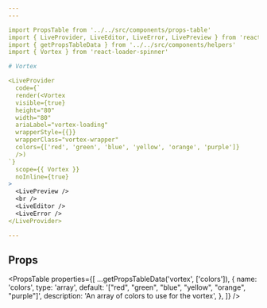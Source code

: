 ```yaml
---
---

import PropsTable from '../../src/components/props-table'
import { LiveProvider, LiveEditor, LiveError, LivePreview } from 'react-live'
import { getPropsTableData } from '../../src/components/helpers'
import { Vortex } from 'react-loader-spinner'

# Vortex

<LiveProvider
  code={`
  render(<Vortex
  visible={true}
  height="80"
  width="80"
  ariaLabel="vortex-loading"
  wrapperStyle={{}}
  wrapperClass="vortex-wrapper"
  colors={['red', 'green', 'blue', 'yellow', 'orange', 'purple']}
  />)
`}
  scope={{ Vortex }}
  noInline={true}
>
  <LivePreview />
  <br />
  <LiveEditor />
  <LiveError />
</LiveProvider>

---
```

## Props

<PropsTable
  properties={[
    ...getPropsTableData('vortex', ['colors']),
    {
      name: 'colors',
      type: 'array',
      default: '["red", "green", "blue", "yellow", "orange", "purple"]',
      description: 'An array of colors to use for the vortex',
    },
  ]}
/>
